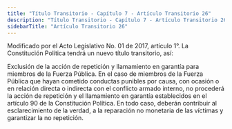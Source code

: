 ```yaml
---
title: "Título Transitorio - Capítulo 7 - Artículo Transitorio 26"
description: "Título Transitorio - Capítulo 7 - Artículo Transitorio 26"
sidebarTitle: "Artículo Transitorio 26"
---
```


<Warning>Modificado por el Acto Legislativo No. 01 de 2017, artículo 1°. La Constitución Política tendrá un nuevo título transitorio, así: </Warning>

Exclusión de la acción de repetición y llamamiento en garantía para miembros de la Fuerza Pública. En el caso de miembros de la Fuerza Pública que hayan cometido conductas punibles por causa, con ocasión o en relación directa o indirecta con el conflicto armado interno, no procederá la acción de repetición y el llamamiento en garantía establecidos en el artículo 90 de la Constitución Política. En todo caso, deberán contribuir al esclarecimiento de la verdad, a la reparación no monetaria de las víctimas y garantizar la no repetición. 
